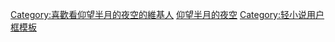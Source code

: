 {{Userbox
  |id = 半月
  |id-c = steelblue
  |id-s = 
  |id-fc = #FFFFFF
  |info = 這個用戶喜歡'''[[仰望半月的夜空]]'''。
  |info-c = #7C8BE2
  |info-s = 10
  |border-c = #213396
}}<includeonly>[[Category:喜歡看仰望半月的夜空的維基人]]</includeonly><noinclude>
[[Category:書本用戶框模板|仰望半月的夜空]]
[[Category:轻小说用户框模板]]
</noinclude>